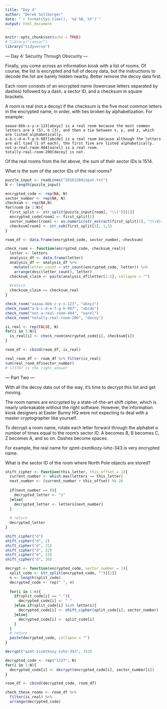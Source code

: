 ```yaml
---
title: "Day 4"
author: "Derek Sollberger"
date: "`r format(Sys.time(), '%d %B, %Y')`"
output: html_document
---
```


```r
knitr::opts_chunk$set(echo = TRUE)
# library("caesar")
library("tidyverse")
```

--- Day 4: Security Through Obscurity ---

Finally, you come across an information kiosk with a list of rooms. Of course, the list is encrypted and full of decoy data, but the instructions to decode the list are barely hidden nearby. Better remove the decoy data first.

Each room consists of an encrypted name (lowercase letters separated by dashes) followed by a dash, a sector ID, and a checksum in square brackets.

A room is real (not a decoy) if the checksum is the five most common letters in the encrypted name, in order, with ties broken by alphabetization. For example:

    aaaaa-bbb-z-y-x-123[abxyz] is a real room because the most common letters are a (5), b (3), and then a tie between x, y, and z, which are listed alphabetically.
    a-b-c-d-e-f-g-h-987[abcde] is a real room because although the letters are all tied (1 of each), the first five are listed alphabetically.
    not-a-real-room-404[oarel] is a real room.
    totally-real-room-200[decoy] is not.

Of the real rooms from the list above, the sum of their sector IDs is 1514.

What is the sum of the sector IDs of the real rooms?

```r
puzzle_input <- readLines("20161204input.txt")
N <- length(puzzle_input)
```

```r
encrypted_code <- rep(NA, N)
sector_number <- rep(NA, N)
checksum <- rep(NA,N)
for(room in 1:N){
  first_split <- str_split(puzzle_input[room], "\\[")[[1]]
  encrypted_code[room] <- first_split[1]
  sector_number[room] <- as.numeric(str_extract(first_split[1], "(\\d)+"))
  checksum[room] <- str_sub(first_split[2], 1,5)
}

room_df <- data.frame(encrypted_code, sector_number, checksum)
```

```r
check_room <- function(encrypted_code, checksum_real){
  letter <- letters
  analysis_df <- data.frame(letter)
  analysis_df <- analysis_df %>%
    mutate(letter_count = str_count(encrypted_code, letter)) %>%
    arrange(desc(letter_count), letter)
  checksum_claim <- paste(analysis_df$letter[1:5], collapse = "")
  
  #return
  checksum_claim == checksum_real
}

check_room("aaaaa-bbb-z-y-x-123", "abxyz")
check_room("a-b-c-d-e-f-g-h-987", "abcde")
check_room("not-a-real-room-404", "oarel")
check_room("totally-real-room-200", "decoy")
```
```r
is_real <- rep(FALSE, N)
for(i in 1:N){
  is_real[i] <- check_room(encrypted_code[i], checksum[i])
}

room_df <- cbind(room_df, is_real)
```

```r
real_room_df <- room_df %>% filter(is_real)
sum(real_room_df$sector_number)
# 173787 is the right answer
```

--- Part Two ---

With all the decoy data out of the way, it's time to decrypt this list and get moving.

The room names are encrypted by a state-of-the-art shift cipher, which is nearly unbreakable without the right software. However, the information kiosk designers at Easter Bunny HQ were not expecting to deal with a master cryptographer like yourself.

To decrypt a room name, rotate each letter forward through the alphabet a number of times equal to the room's sector ID. A becomes B, B becomes C, Z becomes A, and so on. Dashes become spaces.

For example, the real name for qzmt-zixmtkozy-ivhz-343 is very encrypted name.

What is the sector ID of the room where North Pole objects are stored?

```r
shift_cipher <- function(this_letter, this_offset = 1){
  current_number <- which.max(letters == this_letter)
  next_number <- (current_number + this_offset) %% 26
  
  if(next_number == 0){
    decrypted_letter <- "z"
  }else{
    decrypted_letter <- letters[next_number]
  }
  
  # return
  decrypted_letter
}

shift_cipher("d")
shift_cipher("d", 2)
shift_cipher("d", 21)
shift_cipher("d", 22)
shift_cipher("d", 23)
shift_cipher("d", 26)
```
```r
decrypt <- function(encrypted_code, sector_number = 1){
  split_code <- str_split(encrypted_code, "")[[1]]
  n <- length(split_code)
  decrypted_code <- rep(" ", n)
  
  for(i in 1:n){
    if(split_code[i] == "-"){
      decrypted_code[i] <- " "
    }else if(split_code[i] %in% letters){
      decrypted_code[i] <- shift_cipher(split_code[i], sector_number)
    }else{
      decrypted_code[i] <- split_code[i]
    }
  }
  # return
  paste(decrypted_code, collapse = "")
}

decrypt("qzmt-zixmtkozy-ivhz-343", 343)
```
```r
decrypted_code <- rep("1337", N)
for(i in 1:N){
  decrypted_code[i] <- decrypt(encrypted_code[i], sector_number[i])
}

room_df <- cbind(decrypted_code, room_df)
```

```r
check_these_rooms <- room_df %>%
  filter(is_real) %>%
  arrange(decrypted_code)
```

